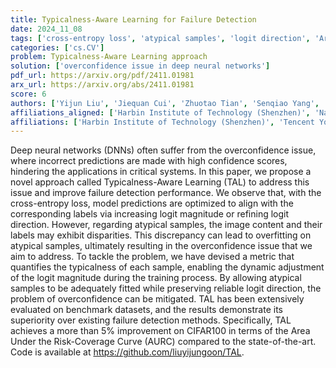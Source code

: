 ```yaml
---
title: Typicalness-Aware Learning for Failure Detection
date: 2024_11_08
tags: ['cross-entropy loss', 'atypical samples', 'logit direction', 'Area Under the Risk-Coverage Curve', 'failure detection', 'metric for typicalness', 'logit magnitude', 'benchmark datasets', 'Typicalness-Aware Learning', 'Deep neural networks', 'overconfidence issue']
categories: ['cs.CV']
problem: Typicalness-Aware Learning approach
solution: ['overconfidence issue in deep neural networks']
pdf_url: https://arxiv.org/pdf/2411.01981
arx_url: https://arxiv.org/abs/2411.01981
score: 6
authors: ['Yijun Liu', 'Jiequan Cui', 'Zhuotao Tian', 'Senqiao Yang', 'Qingdong He', 'Xiaoling Wang', 'Jingyong Su']
affiliations_aligned: ['Harbin Institute of Technology (Shenzhen)', 'Nanyang Technological University', 'Harbin Institute of Technology (Shenzhen)', 'The Chinese University of Hong Kong', 'Tencent Youtu Lab', 'Harbin Institute of Technology (Shenzhen)', 'Harbin Institute of Technology (Shenzhen)']
affiliations: ['Harbin Institute of Technology (Shenzhen)', 'Tencent Youtu Lab', 'Nanyang Technological University', 'The Chinese University of Hong Kong']
---
```



Deep neural networks (DNNs) often suffer from the overconfidence issue, where incorrect predictions are made with high confidence scores, hindering the applications in critical systems. In this paper, we propose a novel approach called Typicalness-Aware Learning (TAL) to address this issue and improve failure detection performance. We observe that, with the cross-entropy loss, model predictions are optimized to align with the corresponding labels via increasing logit magnitude or refining logit direction. However, regarding atypical samples, the image content and their labels may exhibit disparities. This discrepancy can lead to overfitting on atypical samples, ultimately resulting in the overconfidence issue that we aim to address. To tackle the problem, we have devised a metric that quantifies the typicalness of each sample, enabling the dynamic adjustment of the logit magnitude during the training process. By allowing atypical samples to be adequately fitted while preserving reliable logit direction, the problem of overconfidence can be mitigated. TAL has been extensively evaluated on benchmark datasets, and the results demonstrate its superiority over existing failure detection methods. Specifically, TAL achieves a more than 5% improvement on CIFAR100 in terms of the Area Under the Risk-Coverage Curve (AURC) compared to the state-of-the-art. Code is available at https://github.com/liuyijungoon/TAL.